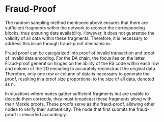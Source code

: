 # Fraud-Proof

The random sampling method mentioned above ensures that there are sufficient fragments within the network to recover the corresponding blocks, thus ensuring data availability. However, it does not guarantee the validity of all data within these fragments. Therefore, it is necessary to address this issue through fraud-proof mechanisms.

Fraud proof can be categorized into proof of invalid transaction and proof of invalid data encoding. For the DA chain, the focus lies on the latter. Fraud-proof generation hinges on the ability of the RS code within each row and column of the 2D encoding to accurately reconstruct the original data. Therefore, only one row or column of data is necessary to generate the proof, resulting in a proof size proportional to the size of all data, denoted as n.

In situations where nodes gather sufficient fragments but are unable to decode them correctly, they must broadcast these fragments along with their Merkle proofs. These proofs serve as the fraud-proof, allowing other nodes to verify their authenticity. The node that first submits the fraud-proof is rewarded accordingly.